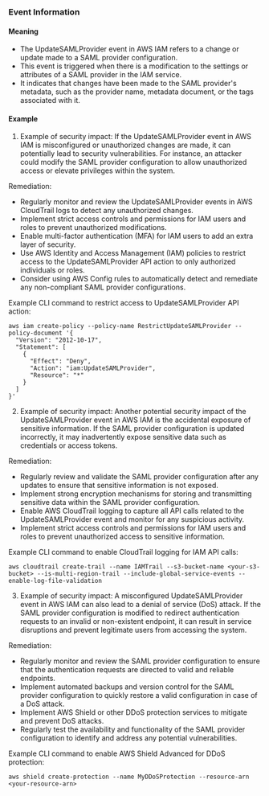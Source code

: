 
### Event Information

#### Meaning

- The UpdateSAMLProvider event in AWS IAM refers to a change or update made to a SAML provider configuration.
- This event is triggered when there is a modification to the settings or attributes of a SAML provider in the IAM service.
- It indicates that changes have been made to the SAML provider's metadata, such as the provider name, metadata document, or the tags associated with it.

#### Example

1. Example of security impact: If the UpdateSAMLProvider event in AWS IAM is misconfigured or unauthorized changes are made, it can potentially lead to security vulnerabilities. For instance, an attacker could modify the SAML provider configuration to allow unauthorized access or elevate privileges within the system.

Remediation:
- Regularly monitor and review the UpdateSAMLProvider events in AWS CloudTrail logs to detect any unauthorized changes.
- Implement strict access controls and permissions for IAM users and roles to prevent unauthorized modifications.
- Enable multi-factor authentication (MFA) for IAM users to add an extra layer of security.
- Use AWS Identity and Access Management (IAM) policies to restrict access to the UpdateSAMLProvider API action to only authorized individuals or roles.
- Consider using AWS Config rules to automatically detect and remediate any non-compliant SAML provider configurations.

Example CLI command to restrict access to UpdateSAMLProvider API action:
```
aws iam create-policy --policy-name RestrictUpdateSAMLProvider --policy-document '{
  "Version": "2012-10-17",
  "Statement": [
    {
      "Effect": "Deny",
      "Action": "iam:UpdateSAMLProvider",
      "Resource": "*"
    }
  ]
}'
```

2. Example of security impact: Another potential security impact of the UpdateSAMLProvider event in AWS IAM is the accidental exposure of sensitive information. If the SAML provider configuration is updated incorrectly, it may inadvertently expose sensitive data such as credentials or access tokens.

Remediation:
- Regularly review and validate the SAML provider configuration after any updates to ensure that sensitive information is not exposed.
- Implement strong encryption mechanisms for storing and transmitting sensitive data within the SAML provider configuration.
- Enable AWS CloudTrail logging to capture all API calls related to the UpdateSAMLProvider event and monitor for any suspicious activity.
- Implement strict access controls and permissions for IAM users and roles to prevent unauthorized access to sensitive information.

Example CLI command to enable CloudTrail logging for IAM API calls:
```
aws cloudtrail create-trail --name IAMTrail --s3-bucket-name <your-s3-bucket> --is-multi-region-trail --include-global-service-events --enable-log-file-validation
```

3. Example of security impact: A misconfigured UpdateSAMLProvider event in AWS IAM can also lead to a denial of service (DoS) attack. If the SAML provider configuration is modified to redirect authentication requests to an invalid or non-existent endpoint, it can result in service disruptions and prevent legitimate users from accessing the system.

Remediation:
- Regularly monitor and review the SAML provider configuration to ensure that the authentication requests are directed to valid and reliable endpoints.
- Implement automated backups and version control for the SAML provider configuration to quickly restore a valid configuration in case of a DoS attack.
- Implement AWS Shield or other DDoS protection services to mitigate and prevent DoS attacks.
- Regularly test the availability and functionality of the SAML provider configuration to identify and address any potential vulnerabilities.

Example CLI command to enable AWS Shield Advanced for DDoS protection:
```
aws shield create-protection --name MyDDoSProtection --resource-arn <your-resource-arn>
```

